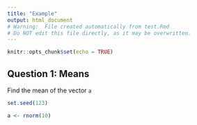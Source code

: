 ```yaml
---
title: "Example"
output: html_document
# Warning:  File created automatically from test.Rmd
# Do NOT edit this file directly, as it may be overwritten.
---
```


```r
knitr::opts_chunk$set(echo = TRUE)
```

## Question 1: Means

Find the mean of the vector `a`

```r
set.seed(123)
```


```r
a <- rnorm(10)
```



